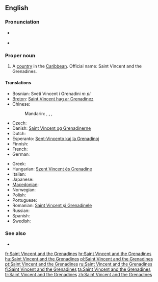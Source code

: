 ==English==
{{wikipedia}}

===Pronunciation===
* {{a|UK|US}} {{IPA|/seɪnt ˈvɪnt.sənt ænd ðə ˌɡɹɛn.əˈdiːnz/}}
* {{audio|en-us-Saint Vincent and the Grenadines.ogg|Audio (US)}}

===Proper noun===
{{en-proper noun}}

# A [[country]] in the [[Caribbean]]. Official name: Saint Vincent and the Grenadines.

====Translations====
{{trans-top|country in the Caribbean}}
* Bosnian: Sveti Vincent i Grenadini ''m pl''
* [[Breton]]: [[Saint Vincent hag ar Grenadinez]]
* Chinese:
*: Mandarin: {{t|cmn|聖文森特和格林納丁斯|sc=Hani}}, {{t|cmn|圣文森特和格林纳丁斯|tr=Shèngwénsēntè hé Gélínnàdīngsī|sc=Hani}}, {{t|cmn|聖文森及格瑞納丁|sc=Hani}}, {{t|cmn|圣文森及格瑞纳丁|tr=Shèngwénsēn Jígéruìnàdīng|sc=Hani}}
* Czech: {{t-|cs|Svatý Vincenc a Grenadiny}}
* Danish: [[Saint Vincent og Grenadinerne]]
* Dutch: {{t+|nl|Saint Vincent en de Grenadines}}
* Esperanto: [[Sent-Vincento kaj la Grenadinoj]]
* Finnish: {{t+|fi|Saint Vincent ja Grenadiinit}}
* French: {{t+|fr|Saint-Vincent-et-Grenadines|f|p}}
* German: {{t+|de|St. Vincent und die Grenadinen}}
{{trans-mid}}
* Greek: {{t+|el|Άγιος Βικέντιος και Γρεναδίνες|m|tr=Ágios Vikéntios kai Grenadínes}}
* Hungarian: [[Szent Vincent és Grenadine]]
* Italian: {{t-|it|Saint Vincent e Grenadine}}
* Japanese: {{t|ja|セントヴィンセントおよびグレナディーン諸島|tr=Sento Vinsento oyobi Gurenadīn shotō}}
* [[Macedonian]]: {{t|mk|Свети Винсент и Гренадини|tr=Svéti Vínsent i Grenadíni}}
* Norwegian: {{t-|no|Saint Vincent og Grenadinene}}
* Polish: {{t+|pl|Saint Vincent i Grenadyny}}
* Portuguese: {{t+|pt|São Vicente e Granadinas}}
* Romanian: [[Saint Vincent şi Grenadinele]]
* Russian: {{t-|ru|Сент-Винсент и Гренадины|p|tr=Sent-Vínsent i Grenadíny}}
* Spanish: {{t+|es|San Vicente y las Granadinas}}
* Swedish: {{t+|sv|Saint Vincent och Grenadinerna}}
{{trans-bottom}}

===See also===
* {{list|en|countries of North America}}

[[fr:Saint Vincent and the Grenadines]]
[[hr:Saint Vincent and the Grenadines]]
[[hu:Saint Vincent and the Grenadines]]
[[pl:Saint Vincent and the Grenadines]]
[[pt:Saint Vincent and the Grenadines]]
[[ru:Saint Vincent and the Grenadines]]
[[fi:Saint Vincent and the Grenadines]]
[[ta:Saint Vincent and the Grenadines]]
[[tr:Saint Vincent and the Grenadines]]
[[zh:Saint Vincent and the Grenadines]]